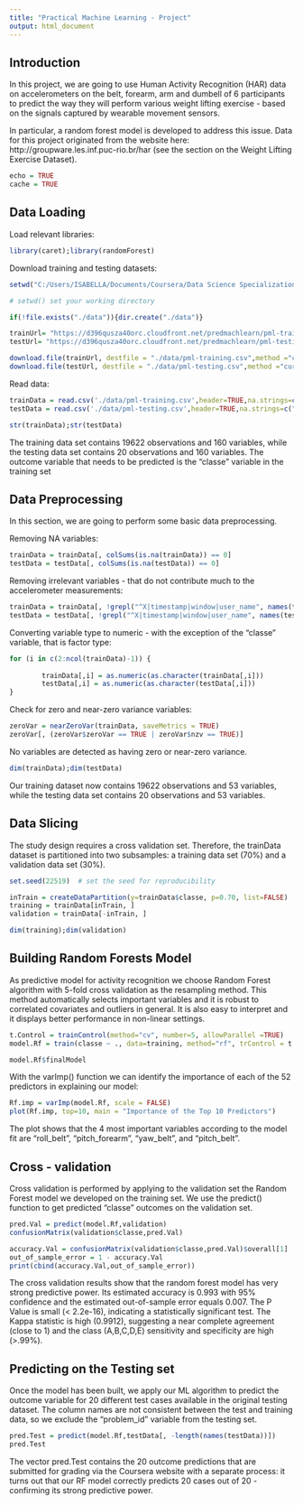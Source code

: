 ```yaml
---
title: "Practical Machine Learning - Project"
output: html_document
---
```

 
## Introduction
In this project, we are going to use Human Activity Recognition (HAR) data on accelerometers on the belt, forearm, arm and dumbell of 6 participants to predict the way they will perform various weight lifting exercise - based on the signals captured by wearable movement sensors. 

In particular, a random forest model is developed to address this issue. Data for this project originated from the website here: http://groupware.les.inf.puc-rio.br/har (see the section on the Weight Lifting Exercise Dataset).

```r
echo = TRUE
cache = TRUE
```

## Data Loading

Load relevant libraries:

```r
library(caret);library(randomForest)
```

Download training and testing datasets:

```r

setwd("C:/Users/ISABELLA/Documents/Coursera/Data Science Specialization/08 - Practical Machine Learning/Problem Sets/Course Project")
```

```r

# setwd() set your working directory

if(!file.exists("./data")){dir.create("./data")}

trainUrl= "https://d396qusza40orc.cloudfront.net/predmachlearn/pml-training.csv"
testUrl= "https://d396qusza40orc.cloudfront.net/predmachlearn/pml-testing.csv"

download.file(trainUrl, destfile = "./data/pml-training.csv",method ="curl")
download.file(testUrl, destfile = "./data/pml-testing.csv",method ="curl")
```

Read data:

```r
trainData = read.csv('./data/pml-training.csv',header=TRUE,na.strings=c("NA","#DIV/0!", ""))
testData = read.csv('./data/pml-testing.csv',header=TRUE,na.strings=c("NA","#DIV/0!", ""))
```

```r
str(trainData);str(testData)
```

The training data set contains 19622 observations and 160 variables, while the testing data set contains 20 observations and 160 variables. The outcome variable that needs to be predicted is the "classe" variable in the training set

## Data Preprocessing

In this section, we are going to perform some basic data preprocessing.

Removing NA variables:

```r
trainData = trainData[, colSums(is.na(trainData)) == 0]
testData = testData[, colSums(is.na(testData)) == 0]
```

Removing irrelevant variables - that do not contribute much to the accelerometer measurements:

```r
trainData = trainData[, !grepl("^X|timestamp|window|user_name", names(trainData))]
testData = testData[, !grepl("^X|timestamp|window|user_name", names(testData))]
```

Converting variable type to numeric - with the exception of the "classe" variable, that is factor type:

```r
for (i in c(2:ncol(trainData)-1)) {
        
        trainData[,i] = as.numeric(as.character(trainData[,i]))
        testData[,i] = as.numeric(as.character(testData[,i]))
}
```

Check for zero and near-zero variance variables: 

```r
zeroVar = nearZeroVar(trainData, saveMetrics = TRUE)
zeroVar[, (zeroVar$zeroVar == TRUE | zeroVar$nzv == TRUE)]
```

No variables are detected as having zero or near-zero variance.

```r
dim(trainData);dim(testData)
```

Our training dataset now contains 19622 observations and 53 variables, while the testing data set contains 20 observations and 53 variables.

## Data Slicing

The study design requires a cross validation set. Therefore, the trainData dataset is partitioned into two subsamples: a training data set (70%) and a validation data set (30%).

```r
set.seed(22519)  # set the seed for reproducibility

inTrain = createDataPartition(y=trainData$classe, p=0.70, list=FALSE)
training = trainData[inTrain, ]
validation = trainData[-inTrain, ]

dim(training);dim(validation)
```

## Building Random Forests Model

As predictive model for activity recognition we choose Random Forest algorithm with 5-fold cross validation as the resampling method. This method automatically selects important variables and it is robust to correlated covariates and outliers in general. It is also easy to interpret and it displays better performance in non-linear settings.


```r
t.Control = trainControl(method="cv", number=5, allowParallel =TRUE)
model.Rf = train(classe ~ ., data=training, method="rf", trControl = t.Control, ntree = 250)
```

```r
model.Rf$finalModel
```

With the varImp() function we can identify the importance of each of the 52 predictors in explaining our model:

```r
Rf.imp = varImp(model.Rf, scale = FALSE)
plot(Rf.imp, top=10, main = "Importance of the Top 10 Predictors")
```

The plot shows that the 4 most important variables according to the model fit are "roll_belt", "pitch_forearm", "yaw_belt", and "pitch_belt".

## Cross - validation

Cross validation is performed by applying to the validation set the Random Forest model we developed on the training set. We use the predict() function to get predicted "classe" outcomes on the validation set. 

```r
pred.Val = predict(model.Rf,validation)
confusionMatrix(validation$classe,pred.Val)

accuracy.Val = confusionMatrix(validation$classe,pred.Val)$overall[1]
out_of_sample_error = 1 - accuracy.Val
print(cbind(accuracy.Val,out_of_sample_error))
```

The cross validation results show that the random forest model has very strong predictive power. Its estimated accuracy is 0.993 with 95% confidence and the estimated out-of-sample error equals 0.007. The P Value is small (< 2.2e-16), indicating a statistically significant test. The Kappa statistic is high (0.9912), suggesting a near complete agreement (close to 1) and the class (A,B,C,D,E) sensitivity and specificity are high (>.99%).

## Predicting on the Testing set

Once the model has been built, we apply our ML algorithm to predict the outcome variable for 20 different test cases available in the original testing dataset. The column names are not consistent between the test and training data, so we exclude the "problem_id" variable from the testing set.

```r
pred.Test = predict(model.Rf,testData[, -length(names(testData))])
pred.Test
```

The vector pred.Test contains the 20 outcome predictions that are submitted for grading via the Coursera website with a separate process: it turns out that our RF model correctly predicts 20 cases out of 20 - confirming its strong predictive power. 
